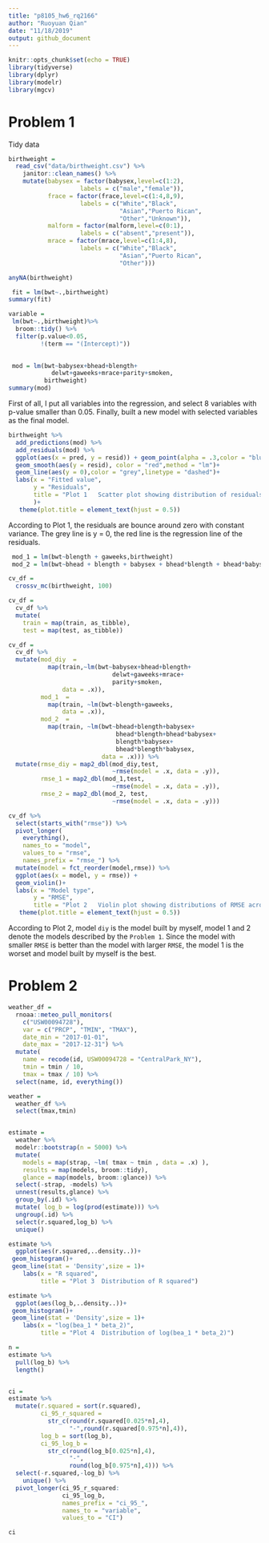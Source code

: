 ```yaml
---
title: "p8105_hw6_rq2166"
author: "Ruoyuan Qian"
date: "11/18/2019"
output: github_document
---
```


```r
knitr::opts_chunk$set(echo = TRUE)
library(tidyverse)
library(dplyr)
library(modelr)
library(mgcv)
```
# Problem 1

Tidy data
```r
birthweight = 
  read_csv("data/birthweight.csv") %>% 
    janitor::clean_names() %>% 
    mutate(babysex = factor(babysex,level=c(1:2),
                    labels = c("male","female")),
           frace = factor(frace,level=c(1:4,8,9),
                    labels = c("White","Black",
                               "Asian","Puerto Rican",
                               "Other","Unknown")),
           malform = factor(malform,level=c(0:1),
                    labels = c("absent","present")),
           mrace = factor(mrace,level=c(1:4,8),
                    labels = c("White","Black",
                               "Asian","Puerto Rican",
                               "Other")))

anyNA(birthweight)

```
```r
 fit = lm(bwt~.,birthweight)
summary(fit)

variable = 
 lm(bwt~.,birthweight)%>% 
  broom::tidy() %>% 
  filter(p.value<0.05,
         !(term == "(Intercept)"))
  

 mod = lm(bwt~babysex+bhead+blength+
            delwt+gaweeks+mrace+parity+smoken,
          birthweight)
summary(mod)

```

First of all, I put all variables into the regression, and select 8 variables with p-value smaller than 0.05. Finally, built a new model with selected variables as the final model.

```r

birthweight %>% 
  add_predictions(mod) %>% 
  add_residuals(mod) %>% 
  ggplot(aes(x = pred, y = resid)) + geom_point(alpha = .3,color = "blue") + 
  geom_smooth(aes(y = resid), color = "red",method = "lm")+
  geom_line(aes(y = 0),color = "grey",linetype = "dashed")+
  labs(x = "Fitted value",
       y = "Residuals",
       title = "Plot 1   Scatter plot showing distribution of residuals"
       )+
   theme(plot.title = element_text(hjust = 0.5))
```

According to Plot 1, the residuals are bounce around zero with constant variance. The grey line is y = 0, the red line is the regression line of the residuals.

```r
 mod_1 = lm(bwt~blength + gaweeks,birthweight)
 mod_2 = lm(bwt~bhead + blength + babysex + bhead*blength + bhead*babysex + blength*babysex + bhead*blength*babysex ,birthweight)

```

```r
cv_df = 
  crossv_mc(birthweight, 100) 

cv_df =
  cv_df %>% 
  mutate(
    train = map(train, as_tibble),
    test = map(test, as_tibble))


```
```r
cv_df = 
  cv_df %>% 
  mutate(mod_diy  =
           map(train,~lm(bwt~babysex+bhead+blength+
                             delwt+gaweeks+mrace+
                             parity+smoken,
               data = .x)),
         mod_1  = 
           map(train, ~lm(bwt~blength+gaweeks, 
               data = .x)),
         mod_2  = 
           map(train, ~lm(bwt~bhead+blength+babysex+
                              bhead*blength+bhead*babysex+
                              blength*babysex+
                              bhead*blength*babysex,
                          data = .x))) %>% 
  mutate(rmse_diy = map2_dbl(mod_diy,test,
                             ~rmse(model = .x, data = .y)),
         rmse_1 = map2_dbl(mod_1,test, 
                             ~rmse(model = .x, data = .y)),
         rmse_2 = map2_dbl(mod_2, test, 
                             ~rmse(model = .x, data = .y)))
```
```r
cv_df %>% 
  select(starts_with("rmse")) %>% 
  pivot_longer(
    everything(),
    names_to = "model", 
    values_to = "rmse",
    names_prefix = "rmse_") %>% 
  mutate(model = fct_reorder(model,rmse)) %>% 
  ggplot(aes(x = model, y = rmse)) + 
  geom_violin()+
  labs(x = "Model type",
       y = "RMSE",
       title = "Plot 2   Violin plot showing distributions of RMSE across models")+
   theme(plot.title = element_text(hjust = 0.5))
```

According to Plot 2, model `diy` is the model built by myself, model 1 and 2 denote the models described by the `Problem 1`. Since the model with smaller `RMSE` is better than the model with larger `RMSE`, the model 1 is the worset and model built by myself is the best.

# Problem 2
```r
weather_df =
  rnoaa::meteo_pull_monitors(
    c("USW00094728"),
    var = c("PRCP", "TMIN", "TMAX"),
    date_min = "2017-01-01",
    date_max = "2017-12-31") %>%
  mutate(
    name = recode(id, USW00094728 = "CentralPark_NY"),
    tmin = tmin / 10,
    tmax = tmax / 10) %>%
  select(name, id, everything())

weather = 
  weather_df %>% 
  select(tmax,tmin)



```

```r

estimate = 
  weather %>% 
  modelr::bootstrap(n = 5000) %>% 
  mutate(
    models = map(strap, ~lm( tmax ~ tmin , data = .x) ),
    results = map(models, broom::tidy),
    glance = map(models, broom::glance)) %>% 
  select(-strap, -models) %>% 
  unnest(results,glance) %>% 
  group_by(.id) %>% 
  mutate( log_b = log(prod(estimate))) %>% 
  ungroup(.id) %>% 
  select(r.squared,log_b) %>% 
  unique()

```

```r
estimate %>% 
  ggplot(aes(r.squared,..density..))+
 geom_histogram()+
 geom_line(stat = 'Density',size = 1)+
    labs(x = "R squared",
         title = "Plot 3  Distribution of R squared")

estimate %>% 
  ggplot(aes(log_b,..density..))+
 geom_histogram()+
 geom_line(stat = 'Density',size = 1)+
    labs(x = "log(bea_1 * beta_2)",
         title = "Plot 4  Distribution of log(bea_1 * beta_2)")
```

```r
n = 
estimate %>% 
  pull(log_b) %>% 
  length()


ci = 
estimate %>% 
  mutate(r.squared = sort(r.squared),
         ci_95_r_squared = 
           str_c(round(r.squared[0.025*n],4),
                 "-",round(r.squared[0.975*n],4)),
         log_b = sort(log_b),
         ci_95_log_b =
           str_c(round(log_b[0.025*n],4),
                 "-",
                 round(log_b[0.975*n],4))) %>% 
  select(-r.squared,-log_b) %>% 
    unique() %>% 
  pivot_longer(ci_95_r_squared:
               ci_95_log_b,
               names_prefix = "ci_95_",
               names_to = "variable",
               values_to = "CI") 

ci
```

